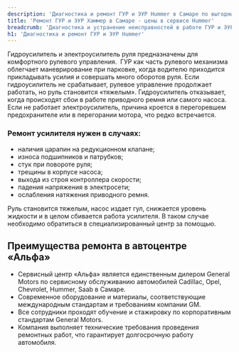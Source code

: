 ```yaml
---
description: 'Диагностика и ремонт ГУР и ЭУР Hummer в Самаре по выгодным ценам в сертифицированном сервисе Хаммер.'
title: 'Ремонт ГУР и ЭУР Хаммер в Самаре - цены в сервисе Hummer'
breadcrumb: 'Диагностика и устранение неисправностей в работе ГУР и ЭУР Hummer'
h1: 'Диагностика и ремонт ГУР и ЭУР Hummer'
---
```

<p>
	 Гидроусилитель и электроусилитель руля предназначены для комфортного рулевого управления.&nbsp; ГУР как часть рулевого механизма облегчает маневрирование при парковке, когда водителю приходится прикладывать усилия и совершать много оборотов руля. Если гидроусилитель не срабатывает, рулевое управление продолжает работать, но руль становится «тяжелым». Гидроусилитель отказывает, когда происходят сбои в работе приводного ремня или самого насоса. Если не работает электроусилитель, причина кроется в перегоревшем предохранителе или в перегорании мотора, что редко встречается.&nbsp;&nbsp;
</p>
<h3>Ремонт усилителя нужен в случаях:</h3>
<ul>
	<li>наличия царапин на редукционном клапане;</li>
	<li>износа подшипников и патрубков;</li>
	<li>стук при повороте руля;</li>
	<li>трещины в корпусе насоса;</li>
	<li>выхода из строя контроллера скорости;</li>
	<li>падения напряжения в электросети;</li>
	<li>ослабления натяжения приводного ремня.</li>
</ul>
<p>
	 Руль становится тяжелым, насос издает гул, снижается уровень жидкости и в целом сбивается работа усилителя. В таком случае необходимо обратиться в специализированный центр за помощью.&nbsp;&nbsp;&nbsp;
</p>
<h2>Преимущества ремонта в автоцентре «Альфа»</h2>
<ul>
	<li>Сервисный центр «Альфа» является единственным дилером General Motors по сервисному обслуживанию автомобилей Cadillac, Opel, Chevrolet, Hummer, Saab в Самаре.&nbsp;&nbsp;</li>
	<li>Современное оборудование и материалы, соответствующие международным стандартам и требованиям компании GM.&nbsp;</li>
	<li>Все сотрудники проходят обучение и стажировку по корпоративным стандартам General Motors.</li>
	<li>Компания выполняет технические требования проведения ремонтных работ, что гарантирует долгосрочную работу автомобиля.&nbsp;</li>
</ul>